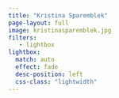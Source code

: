 ```yaml
---
title: "Kristina Sparemblek"
page-layout: full
image: kristinasparemblek.jpg
filters:
   - lightbox
lightbox: 
  match: auto
  effect: fade
  desc-position: left
  css-class: "lightwidth"
---
```

